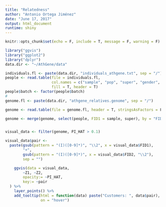 ```yaml
---
title: "Relatedness"
author: "Antonio Ortega Jiménez"
date: "June 17, 2017"
output: html_document
runtime: shiny
---
```

  
```r
knitr::opts_chunk$set(echo = F, include = T, message = F, warning = F)
```

```r
library("ggvis")
library("ggplot2")
library("dplyr")
data.dir <- "~/AthGene/data"

individuals.fl <- paste(data.dir, "individuals_athgene.txt", sep = "/")
people <- read.table(file = individuals.fl,
                     col.names = c("sample", "pop", "super", "gender", "batch"),
                     fill = T, header = T)
people$batch <- factor(people$batch)
#
genome.fl <- paste(data.dir, "athgene_relatives.genome", sep = "/")

genome <- read.table(file = genome.fl, header = T, stringsAsFactors = F)

genome <- merge(genome, select(people, FID1 = sample, super), by = "FID1")


visual_data <- filter(genome, PI_HAT > 0.1)

visual_data$pair <- 
  paste(gsub(pattern = "(I)([0-9]*)", "\\2", x = visual_data$FID1),
        "+",
        gsub(pattern = "(I)([0-9]*)", x = visual_data$FID2, "\\2"),
        sep = "")

    ggvis(data = visual_data, 
        ~Z1, ~Z2,
        opacity:= ~PI_HAT,
        key:= ~pair
  ) %>%
    layer_points() %>%
    add_tooltip(html = function(data) paste("Customers: ", data$pair),
                on = "hover")
```

